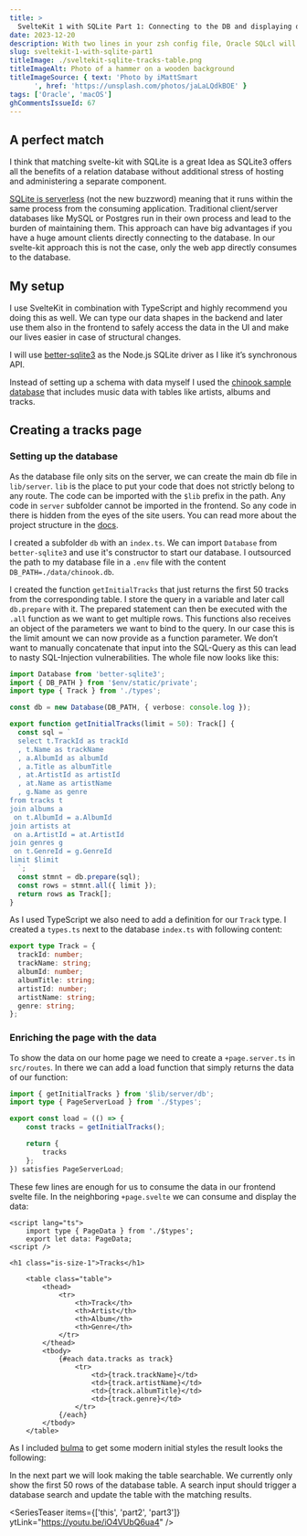 ```yaml
---
title: >
  SvelteKit 1 with SQLite Part 1: Connecting to the DB and displaying data
date: 2023-12-20
description: With two lines in your zsh config file, Oracle SQLcl will still work after an upgrade with Homebrew.
slug: sveltekit-1-with-sqlite-part1
titleImage: ./sveltekit-sqlite-tracks-table.png
titleImageAlt: Photo of a hammer on a wooden background
titleImageSource: { text: 'Photo by iMattSmart
      ', href: 'https://unsplash.com/photos/jaLaLQdkBOE' }
tags: ['Oracle', 'macOS']
ghCommentsIssueId: 67
---
```


## A perfect match

I think that matching svelte-kit with SQLite is a great Idea as SQLite3 offers all the benefits of a relation database without additional stress of hosting and administering a separate component.

[SQLite is serverless](https://www.sqlite.org/serverless.html) (not the new buzzword) meaning that it runs within the same process from the consuming application. Traditional client/server databases like MySQL or Postgres run in their own process and lead to the burden of maintaining them. This approach can have big advantages if you have a huge amount clients directly connecting to the database. In our svelte-kit approach this is not the case, only the web app directly consumes to the database.

## My setup

I use SvelteKit in combination with TypeScript and highly recommend you doing this as well. We can type our data shapes in the backend and later use them also in the frontend to safely access the data in the UI and make our lives easier in case of structural changes.

I will use [better-sqlite3](https://github.com/WiseLibs/better-sqlite3) as the Node.js SQLite driver as I like it’s synchronous API.

Instead of setting up a schema with data myself I used the [chinook sample database](https://www.sqlitetutorial.net/sqlite-sample-database/) that includes music data with tables like artists, albums and tracks.

## Creating a tracks page

### Setting up the database

As the database file only sits on the server, we can create the main db file in `lib/server`. `lib` is the place to put your code that does not strictly belong to any route. The code can be imported with the `$lib` prefix in the path. Any code in `server` subfolder cannot be imported in the frontend. So any code in there is hidden from the eyes of the site users. You can read more about the project structure in the [docs](https://kit.svelte.dev/docs/project-structure).

I created a subfolder `db` with an `index.ts`. We can import `Database` from `better-sqlite3` and use it's constructor to start our database. I outsourced the path to my database file in a `.env` file with the content `DB_PATH=./data/chinook.db`.

I created the function `getInitialTracks` that just returns the first 50 tracks from the corresponding table. I store the query in a variable and later call `db.prepare` with it. The prepared statement can then be executed with the `.all` function as we want to get multiple rows. This functions also receives an object of the parameters we want to bind to the query. In our case this is the limit amount we can now provide as a function parameter. We don’t want to manually concatenate that input into the SQL-Query as this can lead to nasty SQL-Injection vulnerabilities. The whole file now looks like this:

```typescript
import Database from 'better-sqlite3';
import { DB_PATH } from '$env/static/private';
import type { Track } from './types';

const db = new Database(DB_PATH, { verbose: console.log });

export function getInitialTracks(limit = 50): Track[] {
  const sql = `
  select t.TrackId as trackId
  , t.Name as trackName
  , a.AlbumId as albumId
  , a.Title as albumTitle
  , at.ArtistId as artistId
  , at.Name as artistName
  , g.Name as genre
from tracks t
join albums a
 on t.AlbumId = a.AlbumId
join artists at
 on a.ArtistId = at.ArtistId
join genres g
 on t.GenreId = g.GenreId
limit $limit  
  `;
  const stmnt = db.prepare(sql);
  const rows = stmnt.all({ limit });
  return rows as Track[];
}
```

As I used TypeScript we also need to add a definition for our `Track` type. I created a `types.ts` next to the database `index.ts` with following content:

```typescript
export type Track = {
  trackId: number;
  trackName: string;
  albumId: number;
  albumTitle: string;
  artistId: number;
  artistName: string;
  genre: string;
};
```

### Enriching the page with the data

To show the data on our home page we need to create a `+page.server.ts` in `src/routes`. In there we can add a load function that simply returns the data of our function:

```typescript
import { getInitialTracks } from '$lib/server/db';
import type { PageServerLoad } from './$types';

export const load = (() => {
	const tracks = getInitialTracks();

	return {
		tracks
	};
}) satisfies PageServerLoad;
```

These few lines are enough for us to consume the data in our frontend svelte file. In the neighboring `+page.svelte` we can consume and display the data:

```svelte
<script lang="ts">
	import type { PageData } from './$types';
	export let data: PageData;
<script />

<h1 class="is-size-1">Tracks</h1>

	<table class="table">
		<thead>
			<tr>
				<th>Track</th>
				<th>Artist</th>
				<th>Album</th>
				<th>Genre</th>
			</tr>
		</thead>
		<tbody>
			{#each data.tracks as track}
				<tr>
					<td>{track.trackName}</td>
					<td>{track.artistName}</td>
					<td>{track.albumTitle}</td>
					<td>{track.genre}</td>
				</tr>
			{/each}
		</tbody>
	</table>
```

As I included [bulma](https://bulma.io/) to get some modern initial styles the result looks the following:

<BlogImg
  filename="sveltekit-sqlite-tracks-table.png"
  alt="Table including name, artist, title and genre of tracks originating from the database"
/>

In the next part we will look making the table searchable. We currently only show the first 50 rows of the database table. A search input should trigger a database search and update the table with the matching results.

<SeriesTeaser
  items={['this', 'part2', 'part3']}
  ytLink="https://youtu.be/iO4VUbQ6ua4"
/>
